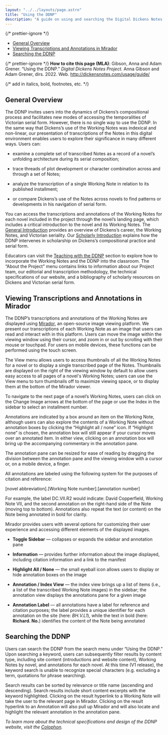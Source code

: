 ```yaml
---
layout: "../../layouts/page.astro"
title: "Using the DDNP"
description: "A guide on using and searching the Digital Dickens Notes Project and how to access transcriptions and annotations of the Working Notes in Mirador."
---
```



{/* prettier-ignore */}
<TOC>
  - [General Overview](#general-overview)
  - [Viewing Transcriptions and Annotations in Mirador](#viewing-transcriptions-and-annotations-in-mirador)
  - [Searching the DDNP](#searching-the-ddnp)
</TOC>

{/* prettier-ignore */}
<HowToCite>
  **How to cite this page (MLA)**: Gibson, Anna and Adam Grener. “Using the
  DDNP.” _Digital Dickens Notes Project._ Anna Gibson and Adam Grener, dirs. 2022. Web. http://dickensnotes.com/usage/guide/
</HowToCite>

{/* add in italics, bold, footnotes, etc. */}

## General Overview

The DDNP invites users into the dynamics of Dickens’s compositional process and facilitates new modes of accessing the temporalities of Victorian serial form. However, there is no single way to use the DDNP. In the same way that Dickens’s use of the Working Notes was indexical and non-linear, our presentation of transcriptions of the Notes in this digital environment enables users to explore their significance in many different ways. Users can:

- examine a complete set of transcribed Notes as a record of a novel’s unfolding architecture during its serial composition; 

- trace threads of plot development or character combination across and through a set of Notes; 

- analyze the transcription of a single Working Note in relation to its published installment; 

- or compare Dickens’s use of the Notes across novels to find patterns or developments in his navigation of serial form.

You can access the transcriptions and annotations of the Working Notes for each novel included in the project through the novel’s landing page, which includes a critical introduction to the novel and its Working Notes. The [General Introduction](https://www.dickensnotes.com/introduction/general/) provides an overview of Dickens’s career, the Working Notes, and Victorian seriality. Our [Scholarly Introduction](https://www.dickensnotes.com/introduction/scholarly/) explains how the DDNP intervenes in scholarship on Dickens’s compositional practice and serial form.

Educators can visit the [Teaching with the DDNP](https://www.dickensnotes.com/usage/teaching/) section to explore how to incorporate the Working Notes and the DDNP into the classroom. The “About the Project” menu contains links to information about our Project team, our editorial and transcription methodology, the technical specifications of our website, and a bibliography of scholarly resources on Dickens and Victorian serial form.

## Viewing Transcriptions and Annotations in Mirador

The DDNP’s transcriptions and annotations of the Working Notes are displayed using [Mirador](https://projectmirador.org/), an open-source image viewing platform. We present our transcriptions of each Working Note as an image that users can read and interact with in this platform. Users can move the image within the viewing window using their cursor, and zoom in or out by scrolling with their mouse or touchpad. For users on mobile devices, these functions can be performed using the touch screen.

<ImageWithCaption
  src="/images/user_guide/Guide_image1.webp"
  alt="Mirador provides options for seeing images in Single or Gallery View"
  caption="The Gallery View (pictured) displays the complete set of images for a novel’s Working Notes, while the Single View enables users to examine the contents of a given Note."
/>

The View menu allows users to access thumbnails of all the Working Notes for a novel or to display a single transcribed page of the Notes. Thumbnails are displayed on the right of the viewing window by default to allow users easy access to all pages of a novel's Working Notes; users can use the View menu to turn thumbnails off to maximize viewing space, or to display them at the bottom of the Mirador viewer.

<ImageWithCaption
  src="/images/user_guide/Guide_image3.webp"
  alt="The Mirador platform displays an image along with annotations"
  caption="The Mirador platform enables users to both navigate a displayed image as well as the annotations associated with that image."
/>

To navigate to the next page of a novel’s Working Notes, users can click on the Change Image arrows at the bottom of the page or use the Index in the sidebar to select an installment number.

Annotations are indicated by a box around an item on the Working Note, although users can also explore the contents of a Working Note without annotation boxes by clicking the “Highlight all / none” icon. If “Highlight none” is chosen, the annotation box will still appear if your cursor moves over an annotated item. In either view, clicking on an annotation box will bring up the accompanying commentary in the annotation pane.

The annotation pane can be resized for ease of reading by dragging the division between the annotation pane and the viewing window with a cursor or, on a mobile device, a finger.

All annotations are labeled using the following system for the purposes of citation and reference: 

  [novel abbreviation].[Working Note number].[annotation number]

For example, the label DC.VII.R2 would indicate: David Copperfield, Working Note VII, and the second annotation on the right-hand side of the Note (moving top to bottom). Annotations also repeat the text (or content) on the Note being annotated in bold for clarity. 

<ImageWithCaption
  src="/images/user_guide/Guide_image2.webp"
  alt="Options in Mirador allow users to customize their use"
  caption="The sidebar and annotation panes in Mirador offer options for users to customize their experience. "
/>

Mirador provides users with several options for customizing their user experience and accessing different elements of the displayed images.

- **Toggle Sidebar** — collapses or expands the sidebar and annotation pane
  
- **Information** — provides further information about the image displayed, including citation information and a link to the manifest

- **Highlight All / None** — the small eyeball icon allows users to display or hide annotation boxes on the image

- **Annotation / Index View** — the index view brings up a list of items  (i.e., a list of the transcribed Working Note images) in the sidebar; the annotation view displays the annotations pane for a given image

- **Annotation Label** — all annotations have a label for reference and citation purposes; the label provides a unique identifier for each annotation on the site (here: _BH.V.L1_), while the text in bold (here: **Richard. No.**) identifies the content of the Note being annotated

## Searching the DDNP

Users can search the DDNP from the search menu under “Using the DDNP.” Upon searching a keyword, users can subsequently filter results by content type, including site content (introductions and website content), Working Notes by novel, and annotations for each novel. At this time (V1 release), the keyword search is unable to recognize special characters (e.g. excluding a term, quotations for phrase searching).

Search results can be sorted by relevance or title name (ascending and descending). Search results include short content excerpts with the keyword highlighted. Clicking on the result hyperlink to a Working Note will take the user to the relevant page in Mirador. Clicking on the result hyperlink to an Annotation will also pull up Mirador and will also locate and highlight the relevant annotation in the annotation pane. 


_To learn more about the technical specifications and design of the DDNP website, visit the [Colophon](https://www.dickensnotes.com/about/colophon/)._
